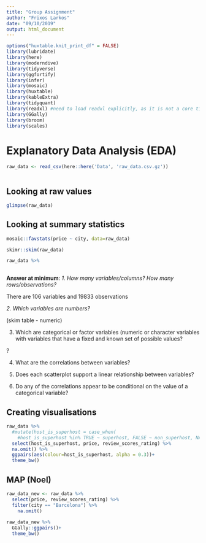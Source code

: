 ```yaml
---
title: "Group Assignment"
author: "Frixos Larkos"
date: "09/10/2019"
output: html_document
---
```


```r
options("huxtable.knit_print_df" = FALSE)
library(lubridate)
library(here)
library(moderndive)
library(tidyverse)
library(ggfortify)
library(infer)
library(mosaic)
library(huxtable)
library(kableExtra)
library(tidyquant)
library(readxl) #need to load readxl explicitly, as it is not a core tidyverse 
library(GGally)
library(broom)
library(scales)
```

# Explanatory Data Analysis (EDA)

```r

raw_data <- read_csv(here::here('Data', 'raw_data.csv.gz'))

```

```r

```

## Looking at raw values

```r
glimpse(raw_data)


```

## Looking at summary statistics

```r

mosaic::favstats(price ~ city, data=raw_data)

skimr::skim(raw_data)

```


```r

raw_data %>%
  

```


**Answer at minimum**: 
*1. How many variables/columns? How many rows/observations?* 

There are 106 variables and 19833 observations

*2. Which variables are numbers?*

(skim table - numeric)

3. Which are categorical or factor variables (numeric or character variables with variables that have a fixed and known set of possible values?

?

4. What are the correlations between variables? 


5. Does each scatterplot support a linear relationship between variables? 
6. Do any of the correlations appear to be conditional on the value of a categorical variable?

## Creating visualisations

```r

raw_data %>%
  #mutate(host_is_superhost = case_when(
    #host_is_superhost %in% TRUE ~ superhost, FALSE ~ non_superhost, NA)) %>%
  select(host_is_superhost, price, review_scores_rating) %>%
  na.omit() %>%
  ggpairs(aes(colour=host_is_superhost, alpha = 0.3))+
  theme_bw() 

```


## MAP (Noel)

```r



raw_data_new <- raw_data %>%
  select(price, review_scores_rating) %>%
  filter(city == "Barcelona") %>%
    na.omit() 
    
raw_data_new %>%
  GGally::ggpairs()+
  theme_bw()



```

